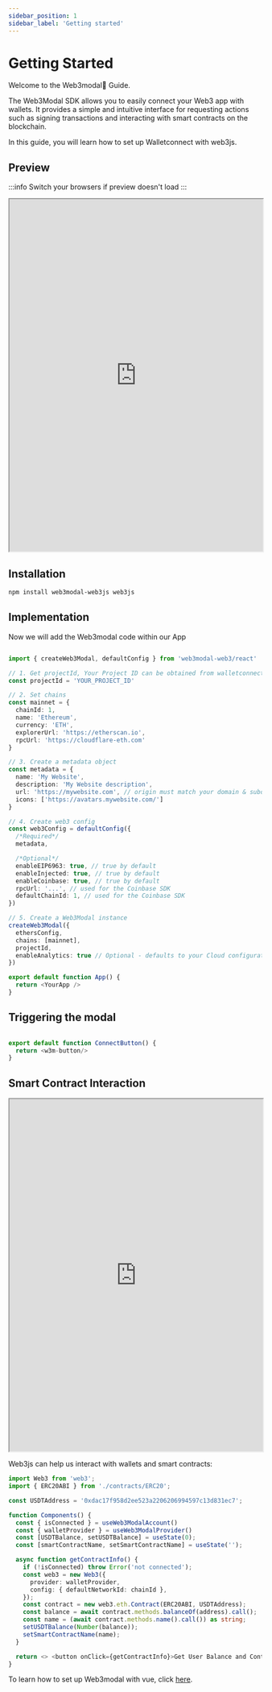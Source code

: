 ```yaml
---
sidebar_position: 1
sidebar_label: 'Getting started'
---
```


# Getting Started

Welcome to the Web3modal📱 Guide.

The Web3Modal SDK allows you to easily connect your Web3 app with wallets. It provides a simple and intuitive interface for requesting actions such as signing transactions and interacting with smart contracts on the blockchain.

In this guide, you will learn how to set up Walletconnect with web3js.



## Preview
:::info
Switch your browsers if preview doesn't load
:::
<iframe width="100%" height="700px"  src="https://stackblitz.com/edit/vitejs-vite-cg7ctd?embed=1&file=src%2FApp.tsx"></iframe>



## Installation

```bash
npm install web3modal-web3js web3js
```

## Implementation

Now we will add the Web3modal code within our App
```typescript

import { createWeb3Modal, defaultConfig } from 'web3modal-web3/react'

// 1. Get projectId, Your Project ID can be obtained from walletconnect.com
const projectId = 'YOUR_PROJECT_ID'

// 2. Set chains
const mainnet = {
  chainId: 1,
  name: 'Ethereum',
  currency: 'ETH',
  explorerUrl: 'https://etherscan.io',
  rpcUrl: 'https://cloudflare-eth.com'
}

// 3. Create a metadata object
const metadata = {
  name: 'My Website',
  description: 'My Website description',
  url: 'https://mywebsite.com', // origin must match your domain & subdomain
  icons: ['https://avatars.mywebsite.com/']
}

// 4. Create web3 config
const web3Config = defaultConfig({
  /*Required*/
  metadata,

  /*Optional*/
  enableEIP6963: true, // true by default
  enableInjected: true, // true by default
  enableCoinbase: true, // true by default
  rpcUrl: '...', // used for the Coinbase SDK
  defaultChainId: 1, // used for the Coinbase SDK
})

// 5. Create a Web3Modal instance
createWeb3Modal({
  ethersConfig,
  chains: [mainnet],
  projectId,
  enableAnalytics: true // Optional - defaults to your Cloud configuration
})

export default function App() {
  return <YourApp />
}
```

## Triggering the modal

```Typescript

export default function ConnectButton() {
  return <w3m-button/>
}

```

## Smart Contract Interaction

<iframe width="100%" height="700px"  src="https://stackblitz.com/edit/vitejs-vite-itfrzf?embed=1&file=src%2FApp.tsx"></iframe>

Web3js can help us interact with wallets and smart contracts:

```Typescript
import Web3 from 'web3';
import { ERC20ABI } from './contracts/ERC20';

const USDTAddress = '0xdac17f958d2ee523a2206206994597c13d831ec7';

function Components() {
  const { isConnected } = useWeb3ModalAccount()
  const { walletProvider } = useWeb3ModalProvider()
  const [USDTBalance, setUSDTBalance] = useState(0); 
  const [smartContractName, setSmartContractName] = useState(''); 

  async function getContractInfo() {
    if (!isConnected) throw Error('not connected');
    const web3 = new Web3({
      provider: walletProvider,
      config: { defaultNetworkId: chainId },
    });
    const contract = new web3.eth.Contract(ERC20ABI, USDTAddress);
    const balance = await contract.methods.balanceOf(address).call();
    const name = (await contract.methods.name().call()) as string;
    setUSDTBalance(Number(balance));
    setSmartContractName(name);
  }

  return <> <button onClick={getContractInfo}>Get User Balance and Contract name</button> <p> Balance: {USDTBalance} smartContractName: {smartContractName}</p></>
}

```

To learn how to set up Web3modal with vue, click [here](/guides/web3_modal_guide/vue).